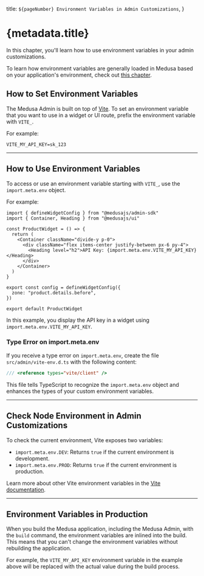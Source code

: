   title: `${pageNumber} Environment Variables in Admin Customizations`,
}

# {metadata.title}

In this chapter, you'll learn how to use environment variables in your admin customizations.

<Note>

To learn how environment variables are generally loaded in Medusa based on your application's environment, check out [this chapter](../../environment-variables/page.mdx).

</Note>

## How to Set Environment Variables

The Medusa Admin is built on top of [Vite](https://vite.dev/). To set an environment variable that you want to use in a widget or UI route, prefix the environment variable with `VITE_`.

For example:

```plain
VITE_MY_API_KEY=sk_123
```

---

## How to Use Environment Variables

To access or use an environment variable starting with `VITE_`, use the `import.meta.env` object.

For example:

```tsx highlights={[["8"]]}
import { defineWidgetConfig } from "@medusajs/admin-sdk"
import { Container, Heading } from "@medusajs/ui"

const ProductWidget = () => {
  return (
    <Container className="divide-y p-0">
      <div className="flex items-center justify-between px-6 py-4">
        <Heading level="h2">API Key: {import.meta.env.VITE_MY_API_KEY}</Heading>
      </div>
    </Container>
  )
}

export const config = defineWidgetConfig({
  zone: "product.details.before",
})

export default ProductWidget
```

In this example, you display the API key in a widget using `import.meta.env.VITE_MY_API_KEY`.

### Type Error on import.meta.env

If you receive a type error on `import.meta.env`, create the file `src/admin/vite-env.d.ts` with the following content:

```ts title="src/admin/vite-env.d.ts"
/// <reference types="vite/client" />
```

This file tells TypeScript to recognize the `import.meta.env` object and enhances the types of your custom environment variables.

---

## Check Node Environment in Admin Customizations

To check the current environment, Vite exposes two variables:

- `import.meta.env.DEV`: Returns `true` if the current environment is development.
- `import.meta.env.PROD`: Returns `true` if the current environment is production.

Learn more about other Vite environment variables in the [Vite documentation](https://vite.dev/guide/env-and-mode).

---

## Environment Variables in Production

When you build the Medusa application, including the Medusa Admin, with the `build` command, the environment variables are inlined into the build. This means that you can't change the environment variables without rebuilding the application.

For example, the `VITE_MY_API_KEY` environment variable in the example above will be replaced with the actual value during the build process.
